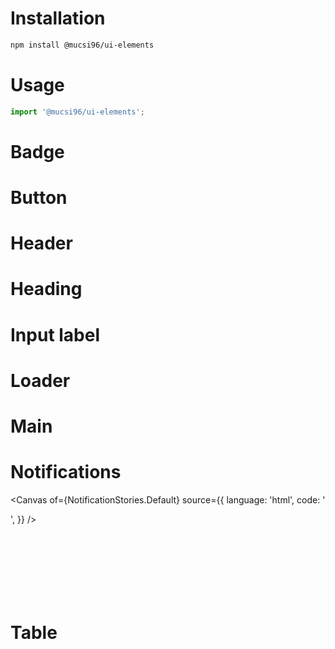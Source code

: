 

<Meta title="" />

# Installation

```bash
npm install @mucsi96/ui-elements
```

# Usage

```ts
import '@mucsi96/ui-elements';
```

# Badge

<Canvas of={BadgeStories.Normal} />
<Canvas of={BadgeStories.Large} />

# Button

<Canvas of={ButtonStories.Green} />
<Canvas of={ButtonStories.Red} />
<Canvas of={ButtonStories.Yellow} />

# Header

<Canvas of={HeaderStories.Default} />

# Heading

<Canvas of={HeadingStories.Level1} />
<Canvas of={HeadingStories.Level2} />
<Canvas of={HeadingStories.Level3} />
<Canvas of={HeadingStories.Level4} />

# Input label

<Canvas of={InputLabelStories.Default} />

# Loader

<Canvas of={LoaderStories.Default} />

# Main

<Canvas of={MainStories.Default} />

# Notifications

<Canvas
  of={NotificationStories.Default}
  source={{
    language: 'html',
    code: '<section is="bt-notifications"></section>',
  }}
/>

```ts
import {
  ErrorNotificationEvent,
  SuccessNotificationEvent,
} from '@mucsi96/ui-elements';

document.dispatchEvent(new SuccessNotificationEvent('Completed'));
document.dispatchEvent(new ErrorNotificationEvent('Failure'));
```

# Table

<Canvas of={TableStories.Default} />
<Canvas of={TableStories.WithSelection} />
